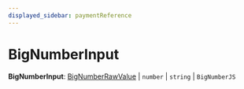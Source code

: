 ```yaml
---
displayed_sidebar: paymentReference
---
```



# BigNumberInput

 **BigNumberInput**: [BigNumberRawValue](../payment.BigNumberRawValue/page.mdx) \| `number` \| `string` \| `BigNumberJS`
